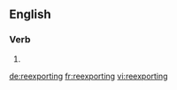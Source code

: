 ==English==

===Verb===
{{head|en}}

# {{present participle of|reexport}}

[[de:reexporting]]
[[fr:reexporting]]
[[vi:reexporting]]